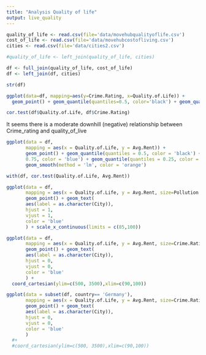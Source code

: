 ```yaml
---
title: "Analysis Quality of life"
output: live_quality
---
```



```r
quality_of_life <- read.csv(file='data/movehubqualityoflife.csv')
cost_of_life <- read.csv(file='data/movehubcostofliving.csv')
cities <- read.csv(file='data/cities2.csv')

#quality_of_life <- left_join(quality_of_life, cities)

df <- full_join(quality_of_life, cost_of_life)
df <- left_join(df, cities)

str(df)

```

```r

ggplot(data=df, mapping=aes(y=Crime.Rating, x=Quality.of.Life)) +
  geom_point() + geom_quantile(quantiles=0.5, color='black') + geom_quantile(quantiles=0.75, color='blue') + geom_quantile(quantiles=0.25, color='red') +geom_smooth(method = 'lm', color='orange')

```
```r
cor.test(df$Quality.of.Life, df$Crime.Rating)
```

It seems there is a moderate downhill (negative) relationship between Crime_rating and quality_of_live

```r
ggplot(data = df,
       mapping = aes(x = Quality.of.Life, y = Avg.Rent)) +
       geom_point() + geom_quantile(quantiles = 0.5, color = 'black') + geom_quantile(quantiles =
       0.75, color = 'blue') + geom_quantile(quantiles = 0.25, color = 'red') +
       geom_smooth(method = 'lm', color = 'orange') 
```


```r
with(df, cor.test(Quality.of.Life, Avg.Rent))
```
```r

ggplot(data = df,
       mapping = aes(x = Quality.of.Life, y = Avg.Rent, size=Pollution )) +
       geom_point() + geom_text(
       aes(label = as.character(City)),
       hjust = 1,
       vjust = 1,
       color = 'blue'
       ) + scale_x_continuous(limits = c(85,100))
```


```r

ggplot(data = df,
       mapping = aes(x = Quality.of.Life, y = Avg.Rent, size=Crime.Rating )) +
       geom_point() + geom_text(
       aes(label = as.character(City)),
       hjust = 0,
       vjust = 0,
       color = 'blue'
       ) +
  coord_cartesian(ylim=c(500, 3500),xlim=c(90,100))

```

```r
ggplot(data = subset(df, country== 'Germany'),
       mapping = aes(x = Quality.of.Life, y = Avg.Rent, size=Crime.Rating)) +
       geom_point() + geom_text(
       aes(label = as.character(City)),
       hjust = 0,
       vjust = 0,
       color = 'blue'
       ) 
  #+
  #coord_cartesian(ylim=c(500, 3500),xlim=c(90,100))

```

